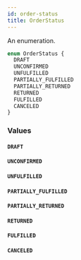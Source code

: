 ```yaml
---
id: order-status
title: OrderStatus
---
```



An enumeration.

```graphql
enum OrderStatus {
  DRAFT
  UNCONFIRMED
  UNFULFILLED
  PARTIALLY_FULFILLED
  PARTIALLY_RETURNED
  RETURNED
  FULFILLED
  CANCELED
}
```


### Values

#### `DRAFT` 




#### `UNCONFIRMED` 




#### `UNFULFILLED` 




#### `PARTIALLY_FULFILLED` 




#### `PARTIALLY_RETURNED` 




#### `RETURNED` 




#### `FULFILLED` 




#### `CANCELED` 






